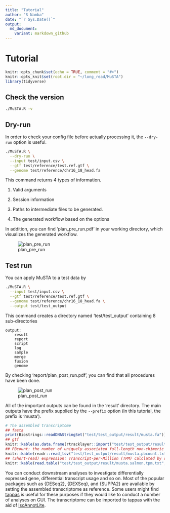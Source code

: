 ```yaml
---
title: "Tutorial"
author: "S Namba"
date: "`r Sys.Date()`"
output:
  md_document: 
    variant: markdown_github
---
```


# Tutorial

```r
knitr::opts_chunk$set(echo = TRUE, comment = "#>")
knitr::opts_knit$set(root.dir = "~/long_read/MuSTA")
library(tidyverse)
```

## Check the version

```bash
./MuSTA.R -v
```


## Dry-run

In order to check your config file before actually processing it, the `--dry-run` option is useful.

```bash
./MuSTA.R \
  --dry-run \
  --input test/input.csv \
  --gtf test/reference/test.ref.gtf \
  --genome test/reference/chr16_18_head.fa
```

This command returns 4 types of information.

1. Valid arguments

2. Session information

3. Paths to intermediate files to be generated.

4. The generated workflow based on the options


In addition, you can find 'plan_pre_run.pdf' in your working directory, which visualizes the generated workflow.

![plan_pre_run](../images/plan_pre_run.png)


## Test run

You can apply MuSTA to a test data by

```bash
./MuSTA.R \
  --input test/input.csv \
  --gtf test/reference/test.ref.gtf \
  --genome test/reference/chr16_18_head.fa \
  --output test/test_output
```

This command creates a directory named ‘test/test_output’ containing 8 sub-directories

    output:
        result
        report
        script
        log
        sample
        merge
        fusion
        genome

By checking 'report/plan_post_run.pdf', you can find that all procedures have been done.

![plan_post_run](../images/plan_post_run.png)

All of the important outputs can be found in the 'result' directory.
The main outputs have the prefix supplied by the `--prefix` option (in this tutorial, the prefix is 'musta').

```r
# The assembled transcriptome
## fasta
print(Biostrings::readDNAStringSet("test/test_output/result/musta.fa"))
## gtf
knitr::kable(as.data.frame(rtracklayer::import("test/test_output/result/musta.gtf")))
## PBcount: the number of uniquely associated full-length non-chimeric (FLNC) reads
knitr::kable(readr::read_tsv("test/test_output/result/musta.pbcount.txt", col_types = readr::cols(.default = readr::col_character())))
## (Short-read) expression: Transcript-per-Million (TPM) calclated by salmon
knitr::kable(read.table("test/test_output/result/musta.salmon.tpm.txt", header = TRUE, sep = "\t"))
```

You can conduct downstream analyses to investigate differentially expressed gene, differential transcript usage and so on.
Most of the popular packages such as {DESeq2}, {DEXSeq}, and {SUPPA2} are available by setting the assembled transcriptome as reference. 
Some users might find [tappas](https://app.tappas.org/) is useful for these purposes if they would like to conduct a number of analyses on GUI.
The transcriptome can be imported to tappas with the aid of [IsoAnnotLite](https://isoannot.tappas.org/isoannot-lite/).

